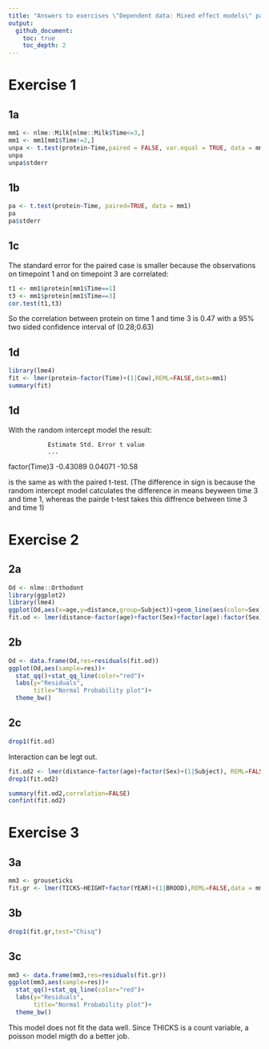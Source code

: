 ```yaml
---
title: "Answers to exercises \"Dependent data: Mixed effect models\" part 1"
output:
  github_document:
    toc: true
    toc_depth: 2
---
```


# Exercise 1

## 1a
```r
mm1 <- nlme::Milk[nlme::Milk$Time<=3,]
mm1 <- mm1[mm1$Time!=2,]
unpa <- t.test(protein~Time,paired = FALSE, var.equal = TRUE, data = mm1)
unpa
unpa$stderr
```

## 1b
```r
pa <- t.test(protein~Time, paired=TRUE, data = mm1)
pa
pa$stderr
```

## 1c
The standard error for the paired case is smaller because the observations on timepoint 1 and on timepoint 3 are correlated:
```r
t1 <- mm1$protein[mm1$Time==1]
t3 <- mm1$protein[mm1$Time==3]
cor.test(t1,t3)
```
So the correlation between protein on time 1 and time 3 is 0.47 with a 95% two sided confidence interval of (0.28;0.63)

## 1d
```r
library(lme4)
fit <- lmer(protein~factor(Time)+(1|Cow),REML=FALSE,data=mm1)
summary(fit)
```
## 1d

With the random intercept model the result:

               Estimate Std. Error t value  
               ...
factor(Time)3 -0.43089    0.04071  -10.58

is the same as with the paired t-test. (The difference in sign is because the random intercept model catculates the difference in means beyween time 3 and time 1, whereas the pairde t-test takes this diffrence between time 3 and time 1)

# Exercise 2

## 2a
```r
Od <- nlme::Orthodont
library(ggplot2)
library(lme4)
ggplot(Od,aes(x=age,y=distance,group=Subject))+geom_line(aes(color=Sex))
fit.od <- lmer(distance~factor(age)+factor(Sex)+factor(age):factor(Sex)+(1|Subject), REML=FALSE, data = Od)
```

## 2b
```r
Od <- data.frame(Od,res=residuals(fit.od))
ggplot(Od,aes(sample=res))+
  stat_qq()+stat_qq_line(color="red")+
  labs(y="Residuals",
       title="Normal Probability plot")+
  theme_bw()
```

## 2c
```r
drop1(fit.od)
```

Interaction can be legt out.
```r
fit.od2 <- lmer(distance~factor(age)+factor(Sex)+(1|Subject), REML=FALSE, data = Od)
drop1(fit.od2)
```

```r
summary(fit.od2,correlation=FALSE)
confint(fit.od2)
```

# Exercise 3

## 3a

```r
mm3 <- grouseticks
fit.gr <- lmer(TICKS~HEIGHT+factor(YEAR)+(1|BROOD),REML=FALSE,data = mm3)
```

## 3b

```r
drop1(fit.gr,test="Chisq")
```

## 3c

```r
mm3 <- data.frame(mm3,res=residuals(fit.gr))
ggplot(mm3,aes(sample=res))+
  stat_qq()+stat_qq_line(color="red")+
  labs(y="Residuals",
       title="Normal Probability plot")+
  theme_bw()
```

This model does not fit the data well. Since THICKS is a count variable, a poisson model migth do a better job.

